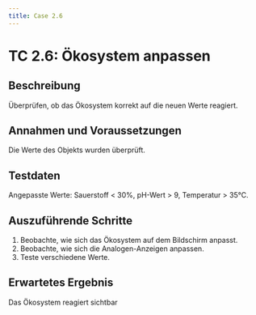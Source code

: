 ```yaml
---
title: Case 2.6
---
```




# TC 2.6: Ökosystem anpassen

## Beschreibung
Überprüfen, ob das Ökosystem korrekt auf die neuen Werte reagiert.

## Annahmen und Voraussetzungen
Die Werte des Objekts wurden überprüft.

## Testdaten
Angepasste Werte: Sauerstoff < 30%, pH-Wert > 9, Temperatur > 35°C.

## Auszuführende Schritte
1. Beobachte, wie sich das Ökosystem auf dem Bildschirm anpasst.
2. Beobachte, wie sich die Analogen-Anzeigen anpassen.
3. Teste verschiedene Werte.

## Erwartetes Ergebnis
Das Ökosystem reagiert sichtbar